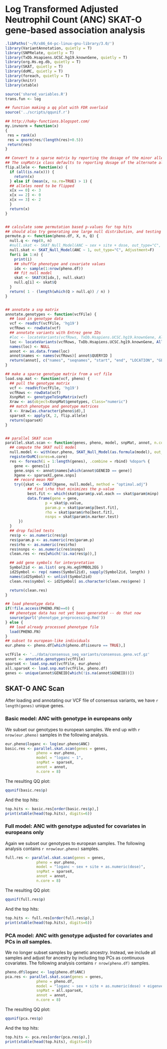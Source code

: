 # Log Transformed Adjusted Neutrophil Count (ANC) SKAT-O gene-based association analysis
```r
.libPaths('~/R/x86_64-pc-linux-gnu-library/3.0/')
library(VariantAnnotation, quietly = T)
library(SNPRelate, quietly = T)
library(TxDb.Hsapiens.UCSC.hg19.knownGene, quietly = T)
library(org.Hs.eg.db, quietly = T)
library(SKAT, quietly = T)
library(doMC, quietly = T)
library(foreach, quietly = T)
library(knitr)
library(xtable)
```

```r
source('shared_variables.R')
trans.fun <- log
```

```r
## function making a qq plot with FDR overlaid
source('../scripts/qqunif.r')

## http://haky-functions.blogspot.com/
my.invnorm = function(x)
{
 res = rank(x)
 res = qnorm(res/(length(res)+0.5))
 return(res)
}

## Convert to a sparse matrix by reporting the dosage of the minor allele.
## The snpMatrix class defaults to reporting dosage of the alternate allele.
flip.allele <- function(x) {
  if (all(is.na(x))) {
    return(x)
  } else if (mean(x, na.rm=TRUE) > 1) {
  ## alleles need to be flipped
  x[x == 0] <- 3
  x[x == 2] <- 0
  x[x == 3] <- 2
  }
  return(x)
}


## calculate some permutation based p-values for top hits
## should also try generating one large null distribution, and testing genes against that
permute.p <- function(pheno.df, X, n, Q) {
  null.q <- rep(0, n)
  #null.skat <- SKAT_Null_Model(ANC ~ sex + site + dose, out_type="C", Adjustment=F)
  null.skat <- SKAT_Null_Model(ANC ~ 1, out_type="C", Adjustment=F)
  for(i in 1:n) {
    print(i)
    ## shuffle phenotype and covariate values
    idx <- sample(1:nrow(pheno.df))
    ## fit null model
    skat <- SKAT(X[idx,], null.skat)
    null.q[i] <- skat$Q
  }
  return( 1 - (length(which(Q > null.q)) / n) )
}


## annotate a snp matrix
annotate.genotypes <- function(vcfFile) {
  ## load in genotype data
  vcf <- readVcf(vcfFile, 'hg19')
  vcfRows <- rowData(vcf)
  ## annotate variants with Entrez gene IDs
  #loc <- locateVariants(vcfRows, TxDb.Hsapiens.UCSC.hg19.knownGene, AllVariants())
  loc <- locateVariants(vcfRows, TxDb.Hsapiens.UCSC.hg19.knownGene, AllVariants())
  names(loc) <- NULL
  annot <- as.data.frame(loc)
  annot$names <- names(vcfRows)[ annot$QUERYID ]
  return(annot[, c("names", "seqnames", "start", "end", "LOCATION", "GENEID")])
}

## make a sparse genotype matrix from a vcf file
load.snp.mat <- function(vcf, pheno) {
  ## pull the genotype matrix
  vcf <- readVcf(vcfFile, 'hg19')
  vcfRows <- rowData(vcf)
  XsnpMat <- genotypeToSnpMatrix(vcf)
  Xraw <- as(object=XsnpMat$genotypes, Class="numeric")
  ## match phenotype and genotype matrices
  X <- Xraw[as.character(pheno$id),]
  sparseX <- apply(X, 2, flip.allele)
  return(sparseX)
}


## parallel SKAT scan
parallel.skat.scan <- function(genes, pheno, model, snpMat, annot, n.core = 1) {
  ## compute the SKAT null model
  null.model <- with(eur.pheno, SKAT_Null_Model(as.formula(model), out_type="C", Adjustment=TRUE))
  registerDoMC(cores=n.core)
  res <- foreach(i = 1:length(genes), .combine = rbind) %dopar% {
    gene <- genes[i]
    gene.snps <- annot$names[which(annot$GENEID == gene)]
    Xgene <- sparseX[,gene.snps]
    ## record mean MAF
    try({skat <- SKAT(Xgene, null.model, method = "optimal.adj")
          ## find \rho that minimizes the p-value
          best.fit <- which(skat$param$p.val.each == skat$param$minp)
          data.frame(gene = gene,
                  p = skat$p.value,
                  param.p = skat$param$p[best.fit],
                  rho = skat$param$rho[best.fit],
                  nsnps = skat$param$n.marker.test)
      })
  }
  ## drop failed tests 
  res$p <- as.numeric(res$p)
  res$param.p <- as.numeric(res$param.p)
  res$rho <- as.numeric(res$rho)
  res$nsnps <- as.numeric(res$nsnps)
  clean.res <- res[which(!is.na(res$p)),]

  ## add gene symbols for interpretation
  Symbol2id <- as.list( org.Hs.egSYMBOL2EG )
  id2Symbol <- rep( names(Symbol2id), sapply(Symbol2id, length) )
  names(id2Symbol) <- unlist(Symbol2id)
  clean.res$symbol <- id2Symbol[ as.character(clean.res$gene) ]

  return(clean.res)
}
```

```r
## load phenotype data
if(!file.access(PHENO.FN)==0) {
  ## phenotype data has not yet been generated -- do that now
  source(purl('phenotype_preprocessing.Rmd'))
} else {
  ## load already processed phenotype file
  load(PHENO.FN)
}
## subset to european-like individuals
eur.pheno <- pheno.df[which(pheno.df$iseuro == TRUE),]
```

```r
vcfFile <- '../data/consensus_seq_variants/consensus.geno.vcf.gz'
annot <- annotate.genotypes(vcfFile)
sparseX <- load.snp.mat(vcfFile, eur.pheno)
all.sparseX <- load.snp.mat(vcfFile, pheno.df)
genes <- unique(annot$GENEID[which(!is.na(annot$GENEID))])
```

## SKAT-O ANC Scan
After loading and annotating our VCF file of consensus variants, we have `r length(genes)` unique genes.

### Basic model: ANC with genotype in europeans only
We subset our genotypes to european samples. We end up with `r nrow(eur.pheno)` samples in the following analysis.
```r
eur.pheno$loganc <- log(eur.pheno$ANC)
basic.res <- parallel.skat.scan(genes = genes,
              pheno = eur.pheno,
              model = "loganc ~ 1",
              snpMat = sparseX,
              annot = annot,
              n.core = 8)
```

The resulting QQ plot:
```r
qqunif(basic.res$p)
```

And the top hits:
```r
top.hits <- basic.res[order(basic.res$p),]
print(xtable(head(top.hits), digits=6))
```

### Full model: ANC with genotype adjusted for covariates in europeans only
Again we subset our genotypes to european samples. The following analysis contains `r nrow(eur.pheno)` samples.
```r
full.res <- parallel.skat.scan(genes = genes,
              pheno = eur.pheno,
              model = "loganc ~ sex + site + as.numeric(dose)",
              snpMat = sparseX,
              annot = annot,
              n.core = 8)
```

The resulting QQ plot:
```r
qqunif(full.res$p)
```

And the top hits:
```r
top.hits <- full.res[order(full.res$p),]
print(xtable(head(top.hits), digits=6))
```

### PCA model: ANC with genotype adjusted for covariates and PCs in _all_ samples.
We no longer subset samples by genetic ancestry. Instead, we include all samples and adjust for ancestry by including top PCs as continuous covariates. The following analysis contains `r nrow(pheno.df)` samples.
```r
pheno.df$loganc <- log(pheno.df$ANC)
pca.res <- parallel.skat.scan(genes = genes,
              pheno = pheno.df,
              model = "loganc ~ sex + site + as.numeric(dose) + eigenvect.1 + eigenvect.2 + eigenvect.3 + eigenvect.4 + eigenvect.5",
              snpMat = all.sparseX,
              annot = annot,
              n.core = 8)
```

The resulting QQ plot:
```r
qqunif(pca.res$p)
```

And the top hits:
```r
top.hits <- pca.res[order(pca.res$p),]
print(xtable(head(top.hits), digits=6))
```
